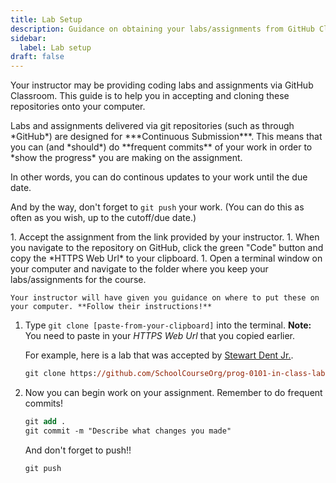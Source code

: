 ```yaml
---
title: Lab Setup
description: Guidance on obtaining your labs/assignments from GitHub Classroom and cloning them onto your computer.
sidebar:
  label: Lab setup
draft: false
---
```




Your instructor may be providing coding labs and assignments via GitHub Classroom. This guide is to help you in accepting and cloning these repositories onto your computer.

<Aside type="tip" title="Continuous Submission">
Labs and assignments delivered via git repositories (such as through *GitHub*) are designed for ***Continuous Submission***. This means that you can (and *should*) do **frequent commits** of your work in order to *show the progress* you are making on the assignment.

In other words, you can do continous updates to your work until the due date.

And by the way, don't forget to `git push` your work. (You can do this as often as you wish, up to the cutoff/due date.)
</Aside>

<Steps>
1. Accept the assignment from the link provided by your instructor.
1. When you navigate to the repository on GitHub, click the green "Code" button and copy the *HTTPS Web Url* to your clipboard.
1. Open a terminal window on your computer and navigate to the folder where you keep your labs/assignments for the course.

    Your instructor will have given you guidance on where to put these on your computer. **Follow their instructions!**

1. Type `git clone [paste-from-your-clipboard]` into the terminal. **Note:** You need to paste in your *HTTPS Web Url* that you copied earlier.

    For example, here is a lab that was accepted by <a href="https://github.com/stew-dent" target="_blank">Stewart Dent Jr.</a>.

    ```ps title="Sample cloning command"
    git clone https://github.com/SchoolCourseOrg/prog-0101-in-class-lab-2-a03-stew-dent
    ```

1. Now you can begin work on your assignment. Remember to do frequent commits!

    ```ps title="Making git commits"
    git add .
    git commit -m "Describe what changes you made"
    ```

    And don't forget to push!!

    ```ps title="Pushing is how you submit your work"
    git push
    ```
</Steps>
